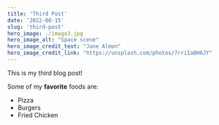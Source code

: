 ```yaml
---
title: 'Third Post'
date: '2022-08-15'
slug: 'third-post'
hero_image: ./image3.jpg
hero_image_alt: "Space scene"
hero_image_credit_text: "Jane Almon"
hero_image_credit_link: "https://unsplash.com/photos/7rriIaBH6JY"
---
```


This is my third blog post!

Some of my **favorite** foods are:

-   Pizza
-   Burgers
-   Fried Chicken
